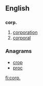 ==English==

==={{abbreviation}}===
'''corp.'''

# [[corporation]]
# [[corporal]]

===Anagrams===
* [[crop#English|crop]]
* [[proc#English|proc]]

[[fi:corp.]]